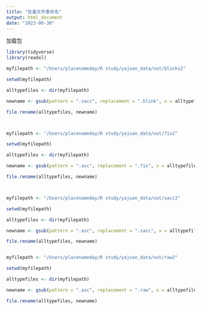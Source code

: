 ```yaml
---
title: "批量文件重命名"
output: html_document
date: "2023-06-30"
---
```


加载包
```r
library(tidyverse)
library(readxl)
```


```r
myfilepath <- "/Users/placenameday/R study/yajuan_data/out/blinks2"

setwd(myfilepath)

alltypefiles <- dir(myfilepath)

newname <- gsub(pattern = ".sacc", replacement = ".blink", x = alltypefiles)

file.rename(alltypefiles, newname)



myfilepath <- "/Users/placenameday/R study/yajuan_data/out/fix2"

setwd(myfilepath)

alltypefiles <- dir(myfilepath)

newname <- gsub(pattern = ".asc", replacement = ".fix", x = alltypefiles)

file.rename(alltypefiles, newname)



myfilepath <- "/Users/placenameday/R study/yajuan_data/out/sacc2"

setwd(myfilepath)

alltypefiles <- dir(myfilepath)

newname <- gsub(pattern = ".asc", replacement = ".sacc", x = alltypefiles)

file.rename(alltypefiles, newname)


myfilepath <- "/Users/placenameday/R study/yajuan_data/out/raw2"

setwd(myfilepath)

alltypefiles <- dir(myfilepath)

newname <- gsub(pattern = ".asc", replacement = ".raw", x = alltypefiles)

file.rename(alltypefiles, newname)
```

